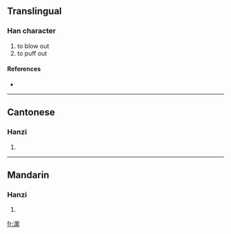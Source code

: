 {{see|噀}}
==Translingual==

===Han character===
{{Han char|rn=85|rad=水|as=12|sn=15|four=3718<sub>1</sub>|canj=水口山金 (ERUC)}}

# to blow out
# to puff out

====References====
* {{Han ref|kx=0649.170|dkj=18248|dj=1059.110|hdz=31750.010|uh=6F60|ud=28512|bh=BCF2|bd=48370}}

----

==Cantonese==

===Hanzi===
{{yue-hanzi|jyut=|y=seun3}}

# {{defn|Cantonese}}

----

==Mandarin==

===Hanzi===
{{cmn-hanzi|pin=[[xuàn]] ([[xuan4]])|wg=hsüan<sup>4</sup>}}

# {{defn|Mandarin}}

[[fr:潠]]